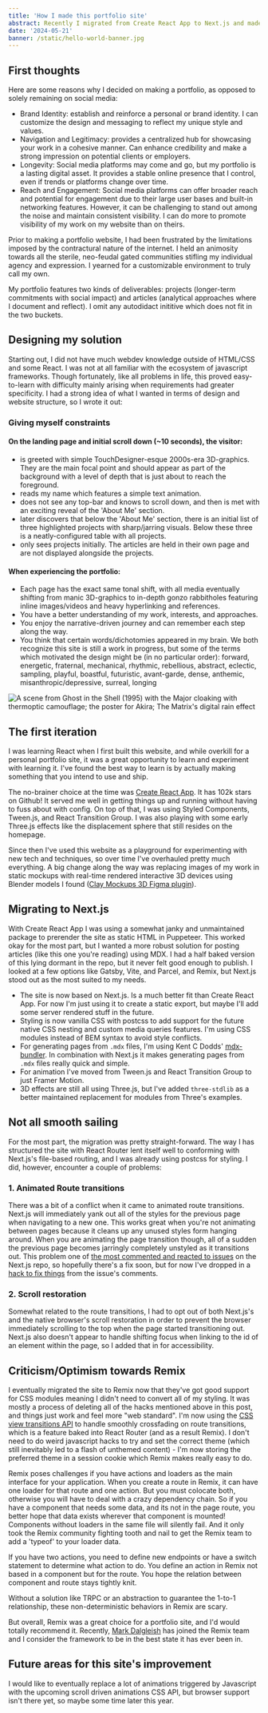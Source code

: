 ```yaml
---
title: 'How I made this portfolio site'
abstract: Recently I migrated from Create React App to Next.js and made some major upgrades in the process.
date: '2024-05-21'
banner: /static/hello-world-banner.jpg
---
```


## First thoughts


Here are some reasons why I decided on making a portfolio, as opposed to solely remaining on social media:

- Brand Identity: establish and reinforce a personal or brand identity. I can customize the design and messaging to reflect my unique style and values.
- Navigation and Legitimacy: provides a centralized hub for showcasing your work in a cohesive manner. Can enhance credibility and make a strong impression on potential clients or employers.
- Longevity: Social media platforms may come and go, but my portfolio is a lasting digital asset. It provides a stable online presence that I control, even if trends or platforms change over time.
- Reach and Engagement: Social media platforms can offer broader reach and potential for engagement due to their large user bases and built-in networking features. However, it can be challenging to stand out among the noise and maintain consistent visibility. I can do more to promote visibility of my work on my website than on theirs.

Prior to making a portfolio website, I had been frustrated by the limitations imposed by the contractural nature of the internet. I held an animosity towards all the sterile, neo-feudal gated communities stifling my individual agency and expression. I yearned for a customizable environment to truly call my own. 


My portfolio features two kinds of deliverables: projects (longer-term commitments with social impact) and articles (analytical approaches where I document and reflect). I omit any autodidact inititive which does not fit in the two buckets.

## Designing my solution

Starting out, I did not have much webdev knowledge outside of HTML/CSS and some React. I was not at all familiar with the ecosystem of javascript frameworks. Though fortunately, like all problems in life, this proved easy-to-learn with difficulty mainly arising when requirements had greater specificity. I had a strong idea of what I wanted in terms of design and website structure, so I wrote it out:

### Giving myself constraints

#### On the landing page and initial scroll down (~10 seconds), the visitor:
- is greeted with simple TouchDesigner-esque 2000s-era 3D-graphics. They are the main focal point and should appear as part of the background with a level of depth that is just about to reach the foreground.
- reads my name which features a simple text animation.
- does not see any top-bar and knows to scroll down, and then is met with an exciting reveal of the 'About Me' section.
- later discovers that below the 'About Me' section, there is an initial list of three highlighted projects with sharp/jarring visuals. Below these three is a neatly-configured table with all projects.
- only sees projects initially. The articles are held in their own page and are not displayed alongside the projects.

#### When experiencing the portfolio:
- Each page has the exact same tonal shift, with all media eventually shifting from manic 3D-graphics to in-depth gonzo rabbitholes featuring inline images/videos and heavy hyperlinking and references. 
- You have a better understanding of my work, interests, and approaches.
- You enjoy the narrative-driven journey and can remember each step along the way.
- You think that certain words/dichotomies appeared in my brain. We both recognize this site is still a work in progress, but some of the terms which motivated the design might be (in no particular order): forward, energetic, fraternal, mechanical, rhythmic, rebellious, abstract, eclectic, sampling, playful, boastful, futuristic, avant-garde, dense, anthemic, misanthropic/depressive, surreal, longing

![A scene from Ghost in the Shell (1995) with the Major cloaking with thermoptic camouflage; the poster for Akira; The Matrix's digital rain effect](/static/inspiration.png)

## The first iteration

I was learning React when I first built this website, and while overkill for a personal portfolio site, it was a great opportunity to learn and experiment with learning it. I've found the best way to learn is by actually making something that you intend to use and ship.

The no-brainer choice at the time was [Create React App](https://github.com/facebook/create-react-app). It has 102k stars on Github! It served me well in getting things up and running without having to fuss about with config. On top of that, I was using Styled Components, Tween.js, and React Transition Group. I was also playing with some early Three.js effects like the displacement sphere that still resides on the homepage.

Since then I've used this website as a playground for experimenting with new tech and techniques, so over time I've overhauled pretty much everything. A big change along the way was replacing images of my work in static mockups with real-time rendered interactive 3D devices using Blender models I found ([Clay Mockups 3D Figma plugin](https://www.figma.com/community/plugin/819335598581469537/Clay-Mockups-3D)).

## Migrating to Next.js

With Create React App I was using a somewhat janky and unmaintained package to prerender the site as static HTML in Puppeteer. This worked okay for the most part, but I wanted a more robust solution for posting articles (like this one you're reading) using MDX. I had a half baked version of this lying dormant in the repo, but it never felt good enough to publish. I looked at a few options like Gatsby, Vite, and Parcel, and Remix, but Next.js stood out as the most suited to my needs.

- The site is now based on Next.js. Is a much better fit than Create React App. For now I'm just using it to create a static export, but maybe I'll add some server rendered stuff in the future.
- Styling is now vanilla CSS with postcss to add support for the future native CSS nesting and custom media queries features. I'm using CSS modules instead of BEM syntax to avoid style conflicts.
- For generating pages from `.mdx` files, I'm using Kent C Dodds' [mdx-bundler](https://github.com/kentcdodds/mdx-bundler). In combination with Next.js it makes generating pages from `.mdx` files really quick and simple.
- For animation I've moved from Tween.js and React Transition Group to just Framer Motion.
- 3D effects are still all using Three.js, but I've added `three-stdlib` as a better maintained replacement for modules from Three's examples.

## Not all smooth sailing

For the most part, the migration was pretty straight-forward. The way I has structured the site with React Router lent itself well to conforming with Next.js's file-based routing, and I was already using postcss for styling. I did, however, encounter a couple of problems:

### 1. Animated Route transitions

There was a bit of a conflict when it came to animated route transitions. Next.js will immediately yank out all of the styles for the previous page when navigating to a new one. This works great when you're not animating between pages because it cleans up any unused styles form hanging around. When you are animating the page transition though, all of a sudden the previous page becomes jarringly completely unstyled as it transitions out. This problem one of [the most commented and reacted to issues](https://github.com/vercel/next.js/issues/17464) on the Next.js repo, so hopefully there's a fix soon, but for now I've dropped in a [hack to fix things](https://github.com/vercel/next.js/issues/17464#issuecomment-796430107) from the issue's comments.

### 2. Scroll restoration

Somewhat related to the route transitions, I had to opt out of both Next.js's and the native browser's scroll restoration in order to prevent the browser immediately scrolling to the top when the page started transitioning out. Next.js also doesn't appear to handle shifting focus when linking to the id of an element within the page, so I added that in for accessibility.

## Criticism/Optimism towards Remix

I eventually migrated the site to Remix now that they've got good support for CSS modules meaning I didn't need to convert all of my styling. It was mostly a process of deleting all of the hacks mentioned above in this post, and things just work and feel more "web standard". I'm now using the [CSS view transitions API](https://developer.mozilla.org/en-US/docs/Web/API/View_Transitions_API) to handle smoothly crossfading on route transitions, which is a feature baked into React Router (and as a result Remix). I don't need to do weird javascript hacks to try and set the correct theme (which still inevitably led to a flash of unthemed content) - I'm now storing the preferred theme in a session cookie which Remix makes really easy to do.

Remix poses challenges if you have actions and loaders as the main interface for your application. When you create a route in Remix, it can have one loader for that route and one action. But you must colocate both, otherwise you will have to deal with a crazy dependency chain. So if you have a component that needs some data, and its not in the page route, you better hope that data exists wherever that component is mounted! Components without loaders in the same file will silently fail. And it only took the Remix community fighting tooth and nail to get the Remix team to add a 'typeof' to your loader data.   

If you have two actions, you need to define new endpoints or have a switch statement to determine what action to do. You define an action in Remix not based in a component but for the route. You hope the relation between component and route stays tightly knit. 

Without a solution like TRPC or an abstraction to guarantee the 1-to-1 relationship, these non-deterministic behaviors in Remix are scary.


But overall, Remix was a great choice for a portfolio site, and I'd would totally recommend it. Recently, [Mark Dalgleish](https://x.com/markdalgleish?lang=en) has joined the Remix team and I consider the framework to be in the best state it has ever been in. 

## Future areas for this site's improvement

I would like to eventually replace a lot of animations triggered by Javascript with the upcoming scroll driven animations CSS API, but browser support isn't there yet, so maybe some time later this year.



